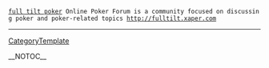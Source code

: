  <a href=http://fulltilt.xaper.com>full tilt poker</a> Online Poker Forum is a community focused on discussing poker and poker-related topics http://fulltilt.xaper.com
----
[[CategoryTemplate]]

__NOTOC__